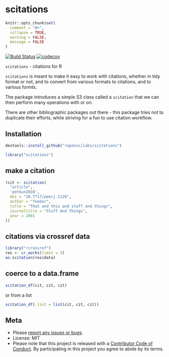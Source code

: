 scitations
==========

```r
knitr::opts_chunk$set(
  comment = "#>",
  collapse = TRUE,
  warning = FALSE,
  message = FALSE
)
```

[![Build Status](https://api.travis-ci.org/ropenscilabs/scitations.png)](https://travis-ci.org/ropenscilabs/scitations)
[![codecov](https://codecov.io/gh/ropenscilabs/scitations/branch/master/graph/badge.svg)](https://codecov.io/gh/ropenscilabs/scitations)


`scitations` - citations for R

`scitations` is meant to make it easy to work with citations, whether in tidy 
format or not, and to convert from various formats to citations, and to various
formts. 

The package introduces a simple S3 class called a `scitation` that we can then
perform many operations with or on.

There are other bibliographic packages out there - this package tries not to 
duplicate their efforts, while striving for a fun to use citation workflow.

## Installation

```r
devtools::install_github("ropenscilabs/scitations")
```

```r
library("scitations")
```

## make a citation

```r
(cit <- scitation(
  "article", 
  'petkun2016', 
  doi = "10.7717/peerj.1126",
  author = "foobar",
  title = "That and this and stuff and things",
  journaltitle = "Stuff And Things",
  year = 2001
))
```

## citations via crossref data

```r
library("rcrossref")
res <- cr_works(limit = 3)
as.scitation(res$data) 
```

## coerce to a data.frame

```r
scitation_df(cit, cit, cit)
```

or from a list

```r
scitation_df(.list = list(cit, cit, cit))
```

## Meta

* Please [report any issues or bugs](https://github.com/ropenscilabs/scitations/issues).
* License: MIT
* Please note that this project is released with a [Contributor Code of Conduct](CONDUCT.md). By participating in this project you agree to abide by its terms.
